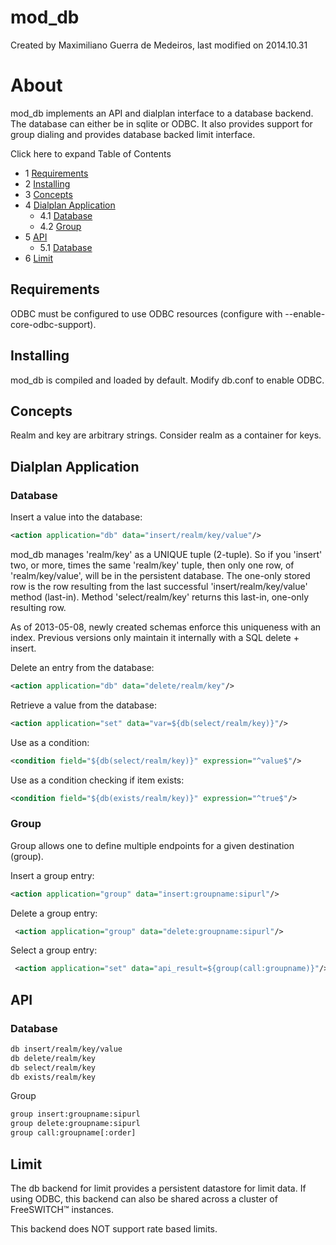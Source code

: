 
# mod_db 

 Created by  Maximiliano Guerra de Medeiros, last modified on 2014.10.31

# About

mod\_db implements an API and dialplan interface to a database backend. The database can either be in sqlite or ODBC. It also provides support for group dialing and provides database backed limit interface.

Click here to expand Table of Contents

* 1 [Requirements](#requirements)
* 2 [Installing](#installing)
* 3 [Concepts](#concepts)
* 4 [Dialplan Application](#dialplan-application)  
   * 4.1 [Database](#database)  
   * 4.2 [Group](#group)
* 5 [API](#api)  
   * 5.1 [Database](#database)
* 6 [Limit](#limit)

## Requirements

ODBC must be configured to use ODBC resources (configure with --enable-core-odbc-support).

## Installing

mod\_db is compiled and loaded by default. Modify db.conf to enable ODBC.

## Concepts

Realm and key are arbitrary strings. Consider realm as a container for keys.

## Dialplan Application

### Database

Insert a value into the database:

```xml
<action application="db" data="insert/realm/key/value"/>
```

mod\_db manages 'realm/key' as a UNIQUE tuple (2-tuple). So if you 'insert' two, or more, times the same 'realm/key' tuple, then only one row, of 'realm/key/value', will be in the persistent database. The one-only stored row is the row resulting from the last successful 'insert/realm/key/value' method (last-in). Method 'select/realm/key' returns this last-in, one-only resulting row.

As of 2013-05-08, newly created schemas enforce this uniqueness with an index. Previous versions only maintain it internally with a SQL delete + insert.

Delete an entry from the database:

```xml
<action application="db" data="delete/realm/key"/>
```

Retrieve a value from the database:

```xml
<action application="set" data="var=${db(select/realm/key)}"/>
```

Use as a condition:

```xml
<condition field="${db(select/realm/key)}" expression="^value$"/>
```

Use as a condition checking if item exists:

```xml
<condition field="${db(exists/realm/key)}" expression="^true$"/>
```

### Group

Group allows one to define multiple endpoints for a given destination (group).

Insert a group entry:

```xml
<action application="group" data="insert:groupname:sipurl"/> 
```

Delete a group entry:

```xml
 <action application="group" data="delete:groupname:sipurl"/>
```

Select a group entry:

```xml
 <action application="set" data="api_result=${group(call:groupname)}"/>
```

## API

### Database

```xml
db insert/realm/key/value
db delete/realm/key
db select/realm/key
db exists/realm/key
```

Group

```xml
group insert:groupname:sipurl
group delete:groupname:sipurl
group call:groupname[:order]
```

## Limit

The db backend for limit provides a persistent datastore for limit data. If using ODBC, this backend can also be shared across a cluster of FreeSWITCH™ instances.

This backend does NOT support rate based limits.


